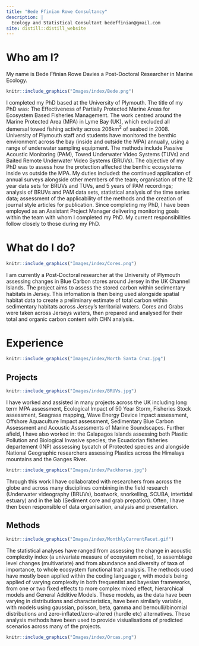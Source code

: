 ```yaml
---
title: "Bede Ffinian Rowe Consultancy"
description: |
  Ecology and Statistical Consultant bedeffinian@gmail.com
site: distill::distill_website
---
```


# Who am I? 

My name is Bede Ffinian Rowe Davies a Post-Doctoral Researcher in Marine Ecology. 

::: {.floatting}

```r
knitr::include_graphics("Images/index/Bede.png")

```


I completed my PhD based at the University of Plymouth. The title of my PhD was: The Effectiveness of Partially Protected Marine Areas for Ecosystem Based Fisheries Management.  The work centred around the Marine Protected Area (MPA) in Lyme Bay (UK), which excluded all demersal towed fishing activity across 206km$^2$ of seabed in 2008. University of Plymouth staff and students have monitored the benthic environment across the bay (inside and outside the MPA) annually, using a range of underwater sampling equipment. The methods include Passive Acoustic Monitoring (PAM), Towed Underwater Video Systems (TUVs) and Baited Remote Underwater Video Systems (BRUVs). The objective of my PhD was to assess how the protection affected the benthic ecosystems inside vs outside the MPA. My duties included: the continued application of annual surveys alongside other members of the team; organisation of the 12 year data sets for BRUVs and TUVs, and 5 years of PAM recordings; analysis of BRUVs and PAM data sets, statistical analysis of the time series data; assessment of the applicability of the methods and the creation of journal style articles for publication. Since completing my PhD, I have been employed as an Assistant Project Manager delivering monitoring goals within the team with whom I completed my PhD. My current responsibilities follow closely to those during my PhD.

:::


# What do I do?
::: {.floatting}

```r
knitr::include_graphics("Images/index/Cores.png")

```

I am currently a Post-Doctoral researcher at the University of Plymouth assessing changes in Blue Carbon stores around Jersey in the UK Channel Islands. The project aims to assess the stored carbon within sedimentary habitats in Jersey. This infomation is then being used alongside spatial habitat data to create a preliminary estimate of total carbon within sedimentary habitats across Jersey's territorial waters. Cores and Grabs were taken across Jerseys waters, then prepared and analysed for their total and organic carbon content with CHN analysis.

:::

# Experience

```r
knitr::include_graphics("Images/index/North Santa Cruz.jpg")

```

## Projects

::: {.floatting}

```r
knitr::include_graphics("Images/index/BRUVs.jpg")

```


I have worked and assisted in many projects across the UK including long term MPA assessment, Ecological Impact of 50 Year Storm, Fisheries Stock assessment,  Seagrass mapping, Wave Energy Device Impact assessment, Offshore Aquaculture Impact assessment, Sedimentary Blue Carbon Assessment and Acoustic Assessments of Marine Soundscapes. Further afield, I have also worked in: the Galapagos Islands assessing both Plastic Pollution and Biological Invasive species; the Ecuadorian fisheries departement (INP) asssessing bycatch of Protected species and alongside National Geographic researchers assessing Plastics across the Himalaya mountains and the Ganges River.  

```r
knitr::include_graphics("Images/index/Packhorse.jpg")

```


Through this work I have collaborated with researchers from across the globe and across many disciplines combining in the field research (Underwater videography (BRUVs), boatwork, snorkelling, SCUBA, intertidal estuary) and in the lab (Sediment core and grab prepation). Often, I have then been responsible of data organisation, analysis and presentation.

:::

## Methods

::: {.floatting}

```r
knitr::include_graphics("Images/index/MonthlyCurrentFacet.gif")

```

The statistical analyses have ranged from assessing the change in acoustic complexity index (a univariate measure of ecosystem noise), to assemblage level changes (multivariate) and from abundance and diversity of taxa of importance, to whole ecosystem functional trait analysis. The methods used have mostly been applied within the coding language r, with models being applied of varying complexity in both frequentist and bayesian frameworks, from one or two fixed effects to more complex mixed effect, hierarchical models and General Additive Models. These models, as the data have been varying in distributions and characteristics, have been similarly variable, with models using gaussian, poisson, beta, gamma and bernoulli/binomial distributions and zero-inflated/zero-altered (hurdle etc) alternatives.  These analysis methods have been used to provide visiualisations of predicted scenarios across many of the projects.


:::

```r
knitr::include_graphics("Images/index/Orcas.png")

```

